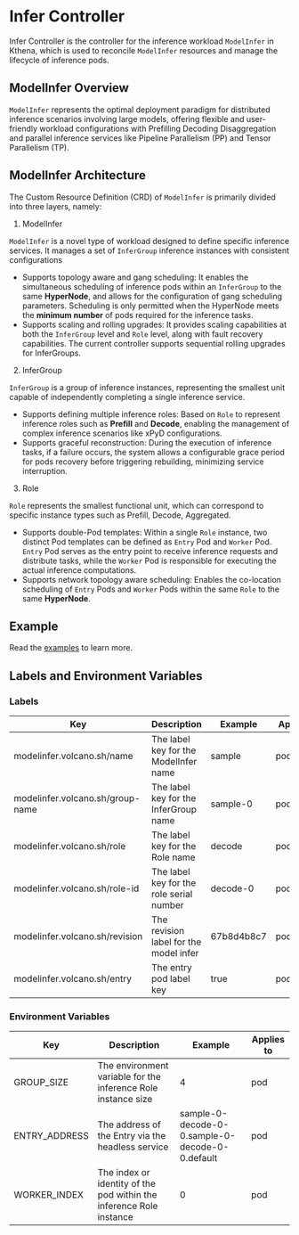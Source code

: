 
# Infer Controller

Infer Controller is the controller for the inference workload `ModelInfer` in Kthena, which is used to reconcile `ModelInfer` resources and manage the lifecycle of inference pods.

## ModelInfer Overview

`ModelInfer` represents the optimal deployment paradigm for distributed inference scenarios involving large models, offering flexible and user-friendly workload configurations with
Prefilling Decoding Disaggregation and parallel inference services like Pipeline Parallelism (PP) and Tensor Parallelism (TP).

## ModelInfer Architecture

<LightboxImage src="/img/modelinfer.svg" alt="modelinfer.svg"/>

The Custom Resource Definition (CRD) of `ModelInfer` is primarily divided into three layers, namely:

1. ModelInfer

`ModelInfer` is a novel type of workload designed to define specific inference services. It manages a set of `InferGroup` inference instances with consistent configurations

- Supports topology aware and gang scheduling: It enables the simultaneous scheduling of inference pods within an `InferGroup` to the same **HyperNode**, and allows for the configuration of gang scheduling parameters.
  Scheduling is only permitted when the HyperNode meets the **minimum number** of pods required for the inference tasks.
- Supports scaling and rolling upgrades: It provides scaling capabilities at both the `InferGroup` level and `Role` level, along with fault recovery capabilities. The current controller supports sequential rolling upgrades for InferGroups.

2. InferGroup

`InferGroup` is a group of inference instances, representing the smallest unit capable of independently completing a single inference service.

- Supports defining multiple inference roles: Based on `Role` to represent inference roles such as **Prefill** and **Decode**, enabling the management of complex inference scenarios like xPyD configurations.
- Supports graceful reconstruction: During the execution of inference tasks, if a failure occurs, the system allows a configurable grace period for pods recovery before triggering rebuilding, minimizing service interruption.

3. Role

`Role` represents the smallest functional unit, which can correspond to specific instance types such as Prefill, Decode, Aggregated.

- Supports double-Pod templates: Within a single `Role` instance, two distinct Pod templates can be defined as `Entry` Pod and `Worker` Pod. 
`Entry` Pod serves as the entry point to receive inference requests and distribute tasks, while the `Worker` Pod is responsible for executing the actual inference computations.
- Supports network topology aware scheduling: Enables the co-location scheduling of `Entry` Pods and `Worker` Pods within the same `Role` to the same **HyperNode**.

## Example

Read the [examples](https://github.com/volcano-sh/kthena/blob/main/examples/model-infer/sample.yaml) to learn more.

## Labels and Environment Variables

### Labels

| Key                                  | Description                              | Example    | Applies to  |
|--------------------------------------|------------------------------------------|------------|-------------|
| modelinfer.volcano.sh/name       | The label key for the ModelInfer name    | sample     | pod         |
| modelinfer.volcano.sh/group-name | The label key for the InferGroup name    | sample-0   | pod,service |
| modelinfer.volcano.sh/role       | The label key for the Role name          | decode     | pod,service |
| modelinfer.volcano.sh/role-id    | The label key for the role serial number | decode-0   | pod,service |
| modelinfer.volcano.sh/revision   | The revision label for the model infer   | 67b8d4b8c7 | pod         |
| modelinfer.volcano.sh/entry      | The entry pod label key                  | true       | pod         |


### Environment Variables

| Key           | Description                                                         | Example                                         | Applies to |
|---------------|---------------------------------------------------------------------|-------------------------------------------------|------------|
| GROUP_SIZE    | The environment variable for the inference Role instance size       | 4                                               | pod        |
| ENTRY_ADDRESS | The address of the Entry via the headless service                   | sample-0-decode-0-0.sample-0-decode-0-0.default | pod        |
| WORKER_INDEX  | The index or identity of the pod within the inference Role instance | 0                                               | pod        |
